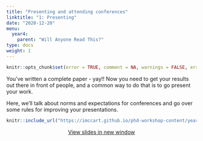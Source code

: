 ```yaml
---
title: "Presenting and attending conferences"
linktitle: "1: Presenting"
date: "2020-12-20"
menu:
  year4:
    parent: "Will Anyone Read This?"
type: docs
weight: 1
---
```


```r
knitr::opts_chunk$set(error = TRUE, comment = NA, warnings = FALSE, errors = FALSE, messages = FALSE, tidy = FALSE, echo = FALSE)
```


You've written a complete paper - yay!! Now you need to get your results out there in front of people, and a common way to do that is to go present your work.

Here, we'll talk about norms and expectations for conferences and go over some rules for improving your presentations.

<center>

```r
knitr::include_url("https://imccart.github.io/phd-workshop-content/year4/present.html")
```


<p><a class="btn btn-primary btn-lg" target="_blank" href="https://imccart.github.io/phd-workshop-content/year4/present.html"><i class="fas fa-external-link-alt"></i> View slides in new window</a></p>

</center>
